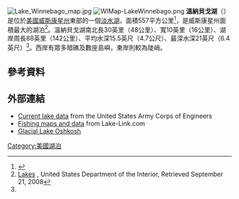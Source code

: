 [[File:Lake_Winnebago_map.jpg|thumb]]
[[File:WIMap-LakeWinnebago.png|thumb]]
'''溫納貝戈湖'''（{{lang-en|Lake Winnebago}}）是位於[[美國|美國]][[威斯康星州|威斯康星州]]東部的一個[[淡水湖|淡水湖]]，面積557平方公里<ref name=Folz>{{cite paper | first = Dan | last = Folz | title = Fishing Lake Winnebago | publisher = Wisconsin Department of Natural Resources | date = January 1989 | accessdate = 2007-08-07}}</ref>，是威斯康星州面積最大的湖泊<ref>[http://nationalatlas.gov/articles/mapping/a_general.html Lakes] {{webarchive|url=https://web.archive.org/web/20080916092140/http://nationalatlas.gov/articles/mapping/a_general.html |date=2008-09-16 }}, United States Department of the Interior, Retrieved September 21, 2008</ref>。溫納貝戈湖南北長30英里（48公里）、寬10英里（16公里）、湖岸周長88英里（142公里）、平均水深15.5英尺（4.7公尺）、最深水深21英尺（6.4英尺）<ref name=Folz/>。西岸有眾多暗礁及數座島嶼，東岸則較為陡峭。

==參考資料==
{{reflist}}

==外部連結==
{{Commonscat|Lake Winnebago}}
* [http://www.lre.usace.army.mil/greatlakes/hh/lakewinnebago/ Current lake data] {{Wayback|url=http://www.lre.usace.army.mil/greatlakes/hh/lakewinnebago/ |date=20050906065327 }} from the United States Army Corps of Engineers
* [http://www.lake-link.com/lakes/lake.cfm?LakeID=1490&RegionID=796 Fishing maps and data] {{Wayback|url=http://www.lake-link.com/lakes/lake.cfm?LakeID=1490&RegionID=796 |date=20190605101354 }} from Lake-Link.com
* [https://web.archive.org/web/20110407235348/http://www.uwgb.edu/dutchs/GeologyWisconsin/geohist/WI12KA.HTM Glacial Lake Oshkosh]
{{Greatlakes}}
[[Category:美國湖泊|Category:美國湖泊]]
